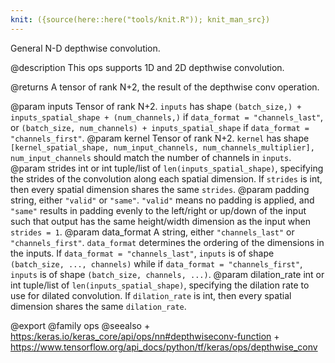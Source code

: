 ```yaml
---
knit: ({source(here::here("tools/knit.R")); knit_man_src})
---
```

General N-D depthwise convolution.

@description
This ops supports 1D and 2D depthwise convolution.

@returns
    A tensor of rank N+2, the result of the depthwise conv operation.

@param inputs Tensor of rank N+2. `inputs` has shape
    `(batch_size,) + inputs_spatial_shape + (num_channels,)` if
    `data_format = "channels_last"`, or
    `(batch_size, num_channels) + inputs_spatial_shape` if
    `data_format = "channels_first"`.
@param kernel Tensor of rank N+2. `kernel` has shape
    `[kernel_spatial_shape, num_input_channels, num_channels_multiplier],`
    `num_input_channels` should match the number of channels in
    `inputs`.
@param strides int or int tuple/list of `len(inputs_spatial_shape)`,
    specifying the strides of the convolution along each spatial
    dimension. If `strides` is int, then every spatial dimension shares
    the same `strides`.
@param padding string, either `"valid"` or `"same"`. `"valid"` means no
    padding is applied, and `"same"` results in padding evenly to the
    left/right or up/down of the input such that output has the
    same height/width dimension as the input when `strides = 1`.
@param data_format A string, either `"channels_last"` or `"channels_first"`.
    `data_format` determines the ordering of the dimensions in the
    inputs. If `data_format = "channels_last"`, `inputs` is of shape
    `(batch_size, ..., channels)` while if
    `data_format = "channels_first"`, `inputs` is of shape
    `(batch_size, channels, ...)`.
@param dilation_rate int or int tuple/list of `len(inputs_spatial_shape)`,
    specifying the dilation rate to use for dilated convolution. If
    `dilation_rate` is int, then every spatial dimension shares
    the same `dilation_rate`.

@export
@family ops
@seealso
+ <https:/keras.io/keras_core/api/ops/nn#depthwiseconv-function>
+ <https://www.tensorflow.org/api_docs/python/tf/keras/ops/depthwise_conv>
